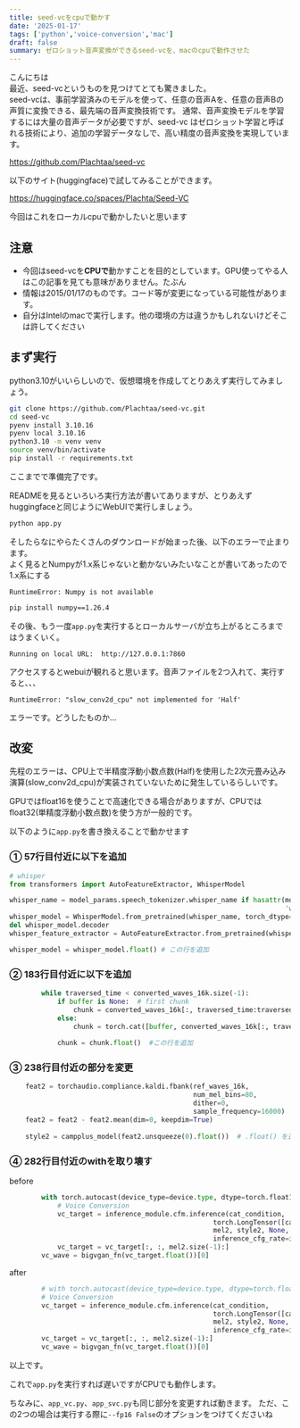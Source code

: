```yaml
---
title: seed-vcをcpuで動かす
date: '2025-01-17'
tags: ['python','voice-conversion','mac']
draft: false
summary: ゼロショット音声変換ができるseed-vcを、macのcpuで動作させた
---
```


こんにちは  
最近、seed-vcというものを見つけてとても驚きました。  
seed-vcは、事前学習済みのモデルを使って、任意の音声Aを、任意の音声Bの声質に変換できる、最先端の音声変換技術です。
通常、音声変換モデルを学習するには大量の音声データが必要ですが、seed-vc はゼロショット学習と呼ばれる技術により、追加の学習データなしで、高い精度の音声変換を実現しています。

https://github.com/Plachtaa/seed-vc

以下のサイト(huggingface)で試してみることができます。

https://huggingface.co/spaces/Plachta/Seed-VC

今回はこれをローカルcpuで動かしたいと思います


## 注意

- 今回はseed-vcを**CPUで**動かすことを目的としています。GPU使ってやる人はこの記事を見ても意味がありません。たぶん
- 情報は2015/01/17のものです。コード等が変更になっている可能性があります。
- 自分はIntelのmacで実行します。他の環境の方は違うかもしれないけどそこは許してください

## まず実行

python3.10がいいらしいので、仮想環境を作成してとりあえず実行してみましょう。

```zsh
git clone https://github.com/Plachtaa/seed-vc.git
cd seed-vc
pyenv install 3.10.16
pyenv local 3.10.16  
python3.10 -m venv venv
source venv/bin/activate
pip install -r requirements.txt
```

ここまでで準備完了です。

READMEを見るといろいろ実行方法が書いてありますが、とりあえずhuggingfaceと同じようにWebUIで実行しましょう。

```zsh
python app.py
```

そしたらなにやらたくさんのダウンロードが始まった後、以下のエラーで止まります。  
よく見るとNumpyが1.x系じゃないと動かないみたいなことが書いてあったので1.x系にする

```error
RuntimeError: Numpy is not available
```

```zsh
pip install numpy==1.26.4
```

その後、もう一度`app.py`を実行するとローカルサーバが立ち上がるところまではうまくいく。

`Running on local URL:  http://127.0.0.1:7860`

アクセスするとwebuiが観れると思います。音声ファイルを2つ入れて、実行すると、、、

```
RuntimeError: "slow_conv2d_cpu" not implemented for 'Half'
```

エラーです。どうしたものか...


## 改変

先程のエラーは、CPU上で半精度浮動小数点数(Half)を使用した2次元畳み込み演算(slow_conv2d_cpu)が実装されていないために発生しているらしいです。

GPUではfloat16を使うことで高速化できる場合がありますが、CPUではfloat32(単精度浮動小数点数)を使う方が一般的です。

以下のように`app.py`を書き換えることで動かせます


### ① 57行目付近に以下を追加

```python
# whisper
from transformers import AutoFeatureExtractor, WhisperModel

whisper_name = model_params.speech_tokenizer.whisper_name if hasattr(model_params.speech_tokenizer,
                                                                     'whisper_name') else "openai/whisper-small"
whisper_model = WhisperModel.from_pretrained(whisper_name, torch_dtype=torch.float16).to(device)
del whisper_model.decoder
whisper_feature_extractor = AutoFeatureExtractor.from_pretrained(whisper_name)

whisper_model = whisper_model.float() # この行を追加
```


### ② 183行目付近に以下を追加

```python
        while traversed_time < converted_waves_16k.size(-1):
            if buffer is None:  # first chunk
                chunk = converted_waves_16k[:, traversed_time:traversed_time + 16000 * 30]
            else:
                chunk = torch.cat([buffer, converted_waves_16k[:, traversed_time:traversed_time + 16000 * (30 - overlapping_time)]], dim=-1)
            
            chunk = chunk.float()  #この行を追加
```


### ③ 238行目付近の部分を変更

```python
    feat2 = torchaudio.compliance.kaldi.fbank(ref_waves_16k,
                                              num_mel_bins=80,
                                              dither=0,
                                              sample_frequency=16000)
    feat2 = feat2 - feat2.mean(dim=0, keepdim=True)
    
    style2 = campplus_model(feat2.unsqueeze(0).float())  # .float() を追加する
```

### ④ 282行目付近のwithを取り壊す

before
```python
        with torch.autocast(device_type=device.type, dtype=torch.float16):
            # Voice Conversion
            vc_target = inference_module.cfm.inference(cat_condition,
                                                   torch.LongTensor([cat_condition.size(1)]).to(mel2.device),
                                                   mel2, style2, None, diffusion_steps,
                                                   inference_cfg_rate=inference_cfg_rate)
            vc_target = vc_target[:, :, mel2.size(-1):]
        vc_wave = bigvgan_fn(vc_target.float())[0]
```

after
```python
        # with torch.autocast(device_type=device.type, dtype=torch.float16):
        # Voice Conversion
        vc_target = inference_module.cfm.inference(cat_condition,
                                                   torch.LongTensor([cat_condition.size(1)]).to(mel2.device),
                                                   mel2, style2, None, diffusion_steps,
                                                   inference_cfg_rate=inference_cfg_rate)
        vc_target = vc_target[:, :, mel2.size(-1):]
        vc_wave = bigvgan_fn(vc_target.float())[0]
```

以上です。

これで`app.py`を実行すれば遅いですがCPUでも動作します。

ちなみに、`app_vc.py`、`app_svc.py`も同じ部分を変更すれば動きます。
ただ、この2つの場合は実行する際に`--fp16 False`のオプションをつけてくださいね
